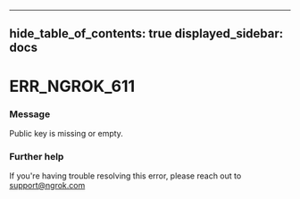 

---
hide_table_of_contents: true
displayed_sidebar: docs
---


# ERR_NGROK_611

### Message
Public key is missing or empty.

<ErrorDetails error="err_ngrok_611" />



### Further help
If you're having trouble resolving this error, please reach out to [support@ngrok.com](mailto:support@ngrok.com?subject=Help%20with%20ERR_NGROK_611)

